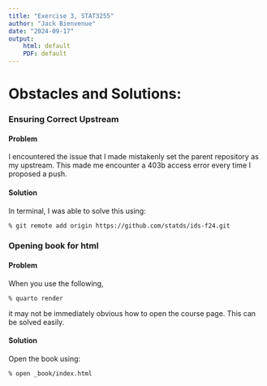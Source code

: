 ```yaml
---
title: "Exercise 3, STAT3255"
author: "Jack Bienvenue"
date: "2024-09-17"
output:
    html: default
    PDF: default
---
```


# Obstacles and Solutions:

### Ensuring Correct Upstream
#### Problem
I encountered the issue that I made mistakenly set the parent repository as my upstream. This made me encounter a 403b access error every time I proposed a push.

#### Solution

In terminal, I was able to solve this using:

``` terminal
% git remote add origin https://github.com/statds/ids-f24.git
```

### Opening book for html
#### Problem
When you use the following,
``` terminal
% quarto render
```

it may not be immediately obvious how to open the course page. This can be solved easily.

#### Solution
Open the book using:

``` terminal
% open _book/index.html
```
